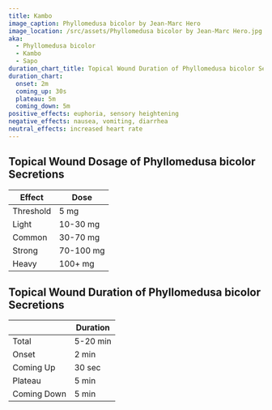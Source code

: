 ```yaml
---
title: Kambo
image_caption: Phyllomedusa bicolor by Jean-Marc Hero
image_location: /src/assets/Phyllomedusa bicolor by Jean-Marc Hero.jpg
aka:
  - Phyllomedusa bicolor
  - Kambo
  - Sapo
duration_chart_title: Topical Wound Duration of Phyllomedusa bicolor Secretions
duration_chart:
  onset: 2m
  coming_up: 30s
  plateau: 5m
  coming_down: 5m
positive_effects: euphoria, sensory heightening
negative_effects: nausea, vomiting, diarrhea
neutral_effects: increased heart rate
---
```


## Topical Wound Dosage of Phyllomedusa bicolor Secretions
| Effect | Dose |
| --- | --- |
| Threshold | 5 mg |
| Light | 10-30 mg |
| Common | 30-70 mg |
| Strong | 70-100 mg |
| Heavy | 100+ mg |


<Chart title={frontmatter.duration_chart_title} data={frontmatter.duration_chart} />

## Topical Wound Duration of Phyllomedusa bicolor Secretions
|  | Duration |
| --- | --- |
| Total | 5-20 min |
| Onset | 2 min |
| Coming Up | 30 sec |
| Plateau | 5 min |
| Coming Down | 5 min |





